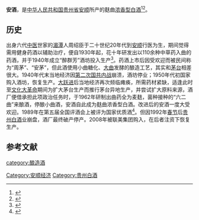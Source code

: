 '''安酒'''，是[[中华人民共和国|中华人民共和国]][[贵州省|贵州省]][[安顺|安顺]]所产的麸曲[[浓香型白酒|浓香型白酒]]<ref>{{Cite book|title=贵州特产风味指南|last=丁匀成撰|publisher=贵阳：[[贵州人民出版社|贵州人民出版社]]|year=1985.06|pages=8}}</ref><ref>{{Cite book|title=中国茶酒辞典|last=张哲永，陈金林，顾炳权主编|publisher=长沙：[[湖南出版社|湖南出版社]]|year=1991.12|isbn=7-5438-0235-X|pages=133}}</ref>。

==历史==
出身六代[[中医|中医]]世家的[[湄潭|湄潭]]人周绍臣于二十世纪20年代到[[安顺|安顺]]行医为生，期间觉得需用健身药酒以辅助治疗，便自1930年起，花十年研发出以110余种中草药入曲的药酒，并于1940年成立“醉群芳”酒坊投入生产<ref>{{Cite book|title=贵州传统食品|last=《中华传统食品大全》编辑委员会，贵州分编委会编|publisher=中国食品出版社|year=1988.11|isbn=7-80044-152-0|pages=24-26}}</ref>。药酒上市后因受欢迎而被民间称为“周茅”、“安茅”，但此酒使用小曲糖化、[[大曲|大曲]]发酵的酿造工艺，其实和[[茅台|茅台]]相差很大。1940年代末当地经济因[[第二次国共内战|第二次国共内战]]崩溃，酒坊停业；1950年代初国家购入酒坊，恢复生产。[[大跃进|大跃进]]后当地经济再次频临瘫痪，所需药材紧缺，适逢此时至[[文化大革命|文化大革命]]期间为扩大茅台生产而推行茅台异地生产，并尝试扩大原料来源，酒厂便借承担此项政治任务时，于1962年研制出曲药全为麦麸，菌种接种的“六二曲”来酿酒，停酿小曲酒，安酒自此成为麸曲浓香型白酒。改进后的安酒一度大受欢迎。1989年在第五届全国评酒会上被评为国家优质酒<ref>{{Cite book|title=品鉴贵州白酒 第2版|last=吴天祥，田志强编著|publisher=北京：[[北京理工大学出版社|北京理工大学出版社]]|year=2014.06|isbn=978-7-5640-9409-6|pages=159}}</ref>。但因1992年[[春节|春节]]后[[贵州|贵州]][[白酒|白酒]]业崩盘，酒厂最终破产停产。2008年被联美集团购入，在后者注资下恢复生产。

==参考文献==
{{reflist}}
{{中華酒文化}}
{{饮料小作品}}
[[category:酿造酒|category:酿造酒]]
[[Category:安顺经济|Category:安顺经济]]
[[Category:贵州白酒|Category:贵州白酒]]